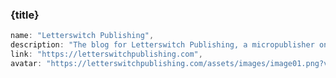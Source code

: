 
<h3 class="my-10 text-center text-xl font-bold">{title}</h3>

```js
name: "Letterswitch Publishing",
description: "The blog for Letterswitch Publishing, a micropublisher on Nova Scotia's beautiful South Shore. We publish books that encourage, educate, and entertain parents and kids.",
link: "https://letterswitchpublishing.com",
avatar: "https://letterswitchpublishing.com/assets/images/image01.png?v=6aa77888",
```
